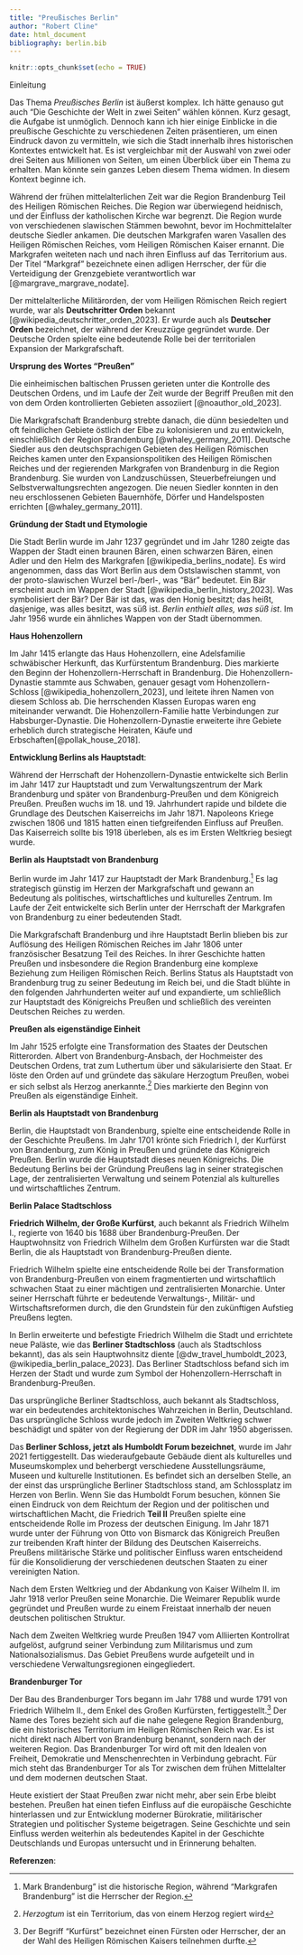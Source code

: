 ```yaml
---
title: "Preußisches Berlin"
author: "Robert Cline"
date: html_document
bibliography: berlin.bib
---
```


```r
knitr::opts_chunk$set(echo = TRUE)
```
Einleitung

Das Thema *Preußisches Berlin* ist äußerst komplex. Ich hätte genauso gut auch "Die Geschichte der Welt in zwei Seiten" wählen können. Kurz gesagt, die Aufgabe ist unmöglich. Dennoch kann ich hier einige Einblicke in die preußische Geschichte zu verschiedenen Zeiten präsentieren, um einen Eindruck davon zu vermitteln, wie sich die Stadt innerhalb ihres historischen Kontextes entwickelt hat. Es ist vergleichbar mit der Auswahl von zwei oder drei Seiten aus Millionen von Seiten, um einen Überblick über ein Thema zu erhalten. Man könnte sein ganzes Leben diesem Thema widmen. In diesem Kontext beginne ich.

Während der frühen mittelalterlichen Zeit war die Region Brandenburg Teil des Heiligen Römischen Reiches. Die Region war überwiegend heidnisch, und der Einfluss der katholischen Kirche war begrenzt. Die Region wurde von verschiedenen slawischen Stämmen bewohnt, bevor im Hochmittelalter deutsche Siedler ankamen. Die deutschen Markgrafen waren Vasallen des Heiligen Römischen Reiches, vom Heiligen Römischen Kaiser ernannt. Die Markgrafen weiteten nach und nach ihren Einfluss auf das Territorium aus. Der Titel "Markgraf" bezeichnete einen adligen Herrscher, der für die Verteidigung der Grenzgebiete verantwortlich war [@margrave_margrave_nodate].

Der mittelalterliche Militärorden, der vom Heiligen Römischen Reich regiert wurde, war als **Deutschritter Orden** bekannt [@wikipedia_deutschritter_orden_2023]. Er wurde auch als **Deutscher Orden** bezeichnet, der während der Kreuzzüge gegründet wurde. Der Deutsche Orden spielte eine bedeutende Rolle bei der territorialen Expansion der Markgrafschaft.

**Ursprung des Wortes "Preußen"**

Die einheimischen baltischen Prussen gerieten unter die Kontrolle des Deutschen Ordens, und im Laufe der Zeit wurde der Begriff Preußen mit den von dem Orden kontrollierten Gebieten assoziiert [@noauthor_old_2023].

Die Markgrafschaft Brandenburg strebte danach, die dünn besiedelten und oft feindlichen Gebiete östlich der Elbe zu kolonisieren und zu entwickeln, einschließlich der Region Brandenburg [@whaley_germany_2011]. Deutsche Siedler aus den deutschsprachigen Gebieten des Heiligen Römischen Reiches kamen unter den Expansionspolitiken des Heiligen Römischen Reiches und der regierenden Markgrafen von Brandenburg in die Region Brandenburg. Sie wurden von Landzuschüssen, Steuerbefreiungen und Selbstverwaltungsrechten angezogen. Die neuen Siedler konnten in den neu erschlossenen Gebieten Bauernhöfe, Dörfer und Handelsposten errichten [@whaley_germany_2011].

**Gründung der Stadt und Etymologie**

Die Stadt Berlin wurde im Jahr 1237 gegründet und im Jahr 1280 zeigte das Wappen der Stadt einen braunen Bären, einen schwarzen Bären, einen Adler und den Helm des Markgrafen [@wikipedia_berlins_nodate]. Es wird angenommen, dass das Wort Berlin aus dem Ostslawischen stammt, von der proto-slawischen Wurzel berl-/berl-, was "Bär" bedeutet. Ein Bär erscheint auch im Wappen der Stadt [@wikipedia_berlin_history_2023]. Was symbolisiert der Bär? Der Bär ist das, was den Honig besitzt; das heißt, dasjenige, was alles besitzt, was süß ist. *Berlin enthielt alles, was süß ist*. Im Jahr 1956 wurde ein ähnliches Wappen von der Stadt übernommen.


**Haus Hohenzollern**

Im Jahr 1415 erlangte das Haus Hohenzollern, eine Adelsfamilie schwäbischer Herkunft, das Kurfürstentum Brandenburg. Dies markierte den Beginn der Hohenzollern-Herrschaft in Brandenburg. Die Hohenzollern-Dynastie stammte aus Schwaben, genauer gesagt vom Hohenzollern-Schloss [@wikipedia_hohenzollern_2023], und leitete ihren Namen von diesem Schloss ab. Die herrschenden Klassen Europas waren eng miteinander verwandt. Die Hohenzollern-Familie hatte Verbindungen zur Habsburger-Dynastie. Die Hohenzollern-Dynastie erweiterte ihre Gebiete erheblich durch strategische Heiraten, Käufe und Erbschaften[@pollak_house_2018].

**Entwicklung Berlins als Hauptstadt**:

<!--- Maps of Brandenburg https://en.wikipedia.org/wiki/Margraviate_of_Brandenburg -->

Während der Herrschaft der Hohenzollern-Dynastie entwickelte sich Berlin im Jahr 1417 zur Hauptstadt und zum Verwaltungszentrum der Mark Brandenburg und später von Brandenburg-Preußen und dem Königreich Preußen. Preußen wuchs im 18. und 19. Jahrhundert rapide und bildete die Grundlage des Deutschen Kaiserreichs im Jahr 1871. Napoleons Kriege zwischen 1806 und 1815 hatten einen tiefgreifenden Einfluss auf Preußen. Das Kaiserreich sollte bis 1918 überleben, als es im Ersten Weltkrieg besiegt wurde.


**Berlin als Hauptstadt von Brandenburg** 

Berlin wurde im Jahr 1417 zur Hauptstadt der Mark Brandenburg.^[Mark Brandenburg" ist die historische Region, während "Markgrafen Brandenburg" ist die Herrscher der Region.] Es lag strategisch günstig im Herzen der Markgrafschaft und gewann an Bedeutung als politisches, wirtschaftliches und kulturelles Zentrum. Im Laufe der Zeit entwickelte sich Berlin unter der Herrschaft der Markgrafen von Brandenburg zu einer bedeutenden Stadt.

Die Markgrafschaft Brandenburg und ihre Hauptstadt Berlin blieben bis zur Auflösung des Heiligen Römischen Reiches im Jahr 1806 unter französischer Besatzung Teil des Reiches. In ihrer Geschichte hatten Preußen und insbesondere die Region Brandenburg eine komplexe Beziehung zum Heiligen Römischen Reich. Berlins Status als Hauptstadt von Brandenburg trug zu seiner Bedeutung im Reich bei, und die Stadt blühte in den folgenden Jahrhunderten weiter auf und expandierte, um schließlich zur Hauptstadt des Königreichs Preußen und schließlich des vereinten Deutschen Reiches zu werden.



**Preußen als eigenständige Einheit**  

Im Jahr 1525 erfolgte eine Transformation des Staates der Deutschen Ritterorden. Albert von Brandenburg-Ansbach, der Hochmeister des Deutschen Ordens, trat zum Luthertum über und säkularisierte den Staat. Er löste den Orden auf und gründete das säkulare Herzogtum Preußen, wobei er sich selbst als Herzog anerkannte.^[*Herzogtum* ist ein Territorium, das von einem Herzog regiert wird] Dies markierte den Beginn von Preußen als eigenständige Einheit.

**Berlin als Hauptstadt von Brandenburg**  

Berlin, die Hauptstadt von Brandenburg, spielte eine entscheidende Rolle in der Geschichte Preußens. Im Jahr 1701 krönte sich Friedrich I, der Kurfürst von Brandenburg, zum König in Preußen und gründete das Königreich Preußen. Berlin wurde die Hauptstadt dieses neuen Königreichs. Die Bedeutung Berlins bei der Gründung Preußens lag in seiner strategischen Lage, der zentralisierten Verwaltung und seinem Potenzial als kulturelles und wirtschaftliches Zentrum.

**Berlin Palace Stadtschloss**

**Friedrich Wilhelm, der Große Kurfürst**, auch bekannt als Friedrich Wilhelm I., regierte von 1640 bis 1688 über Brandenburg-Preußen. Der Hauptwohnsitz von Friedrich Wilhelm dem Großen Kurfürsten war die Stadt Berlin, die als Hauptstadt von Brandenburg-Preußen diente.

Friedrich Wilhelm spielte eine entscheidende Rolle bei der Transformation von Brandenburg-Preußen von einem fragmentierten und wirtschaftlich schwachen Staat zu einer mächtigen und zentralisierten Monarchie. Unter seiner Herrschaft führte er bedeutende Verwaltungs-, Militär- und Wirtschaftsreformen durch, die den Grundstein für den zukünftigen Aufstieg Preußens legten.

In Berlin erweiterte und befestigte Friedrich Wilhelm die Stadt und errichtete neue Paläste, wie das **Berliner Stadtschloss** (auch als Stadtschloss bekannt), das als sein Hauptwohnsitz diente [@dw_travel_humboldt_2023, @wikipedia_berlin_palace_2023]. Das Berliner Stadtschloss befand sich im Herzen der Stadt und wurde zum Symbol der Hohenzollern-Herrschaft in Brandenburg-Preußen.

<!---
Es ist erwähnenswert, dass der Große Kurfürst auch mehrere andere Residenzen in seinen Gebieten hatte, wie zum Beispiel das Potsdamer Schloss in Potsdam, das er als Sommerresidenz nutzte. Potsdam, in der Nähe von Berlin gelegen, entwickelte sich unter späteren Hohenzollern-Herrschern, einschließlich Friedrich dem Großen, zu einem wichtigen königlichen und kulturellen Zentrum. Während der Herrschaft von Friedrich Wilhelm dem Großen Kurfürsten war Berlin jedoch das Hauptdomizil und der Regierungssitz.
-->

Das ursprüngliche Berliner Stadtschloss, auch bekannt als Stadtschloss, war ein bedeutendes architektonisches Wahrzeichen in Berlin, Deutschland. Das ursprüngliche Schloss wurde jedoch im Zweiten Weltkrieg schwer beschädigt und später von der Regierung der DDR im Jahr 1950 abgerissen.

Das **Berliner Schloss, jetzt als Humboldt Forum bezeichnet**, wurde im Jahr 2021 fertiggestellt. Das wiederaufgebaute Gebäude dient als kulturelles und Museumskomplex und beherbergt verschiedene Ausstellungsräume, Museen und kulturelle Institutionen. Es befindet sich an derselben Stelle, an der einst das ursprüngliche Berliner Stadtschloss stand, am Schlossplatz im Herzen von Berlin. Wenn Sie das Humboldt Forum besuchen, können Sie einen Eindruck von dem Reichtum der Region und der politischen und wirtschaftlichen Macht, die Friedrich **Teil II**
Preußen spielte eine entscheidende Rolle im Prozess der deutschen Einigung. Im Jahr 1871 wurde unter der Führung von Otto von Bismarck das Königreich Preußen zur treibenden Kraft hinter der Bildung des Deutschen Kaiserreichs. Preußens militärische Stärke und politischer Einfluss waren entscheidend für die Konsolidierung der verschiedenen deutschen Staaten zu einer vereinigten Nation.

Nach dem Ersten Weltkrieg und der Abdankung von Kaiser Wilhelm II. im Jahr 1918 verlor Preußen seine Monarchie. Die Weimarer Republik wurde gegründet und Preußen wurde zu einem Freistaat innerhalb der neuen deutschen politischen Struktur.

Nach dem Zweiten Weltkrieg wurde Preußen 1947 vom Alliierten Kontrollrat aufgelöst, aufgrund seiner Verbindung zum Militarismus und zum Nationalsozialismus. Das Gebiet Preußens wurde aufgeteilt und in verschiedene Verwaltungsregionen eingegliedert.

**Brandenburger Tor**

Der Bau des Brandenburger Tors begann im Jahr 1788 und wurde 1791 von Friedrich Wilhelm II., dem Enkel des Großen Kurfürsten, fertiggestellt.^[Der Begriff "Kurfürst" bezeichnet einen Fürsten oder Herrscher, der an der Wahl des Heiligen Römischen Kaisers teilnehmen durfte.] Der Name des Tores bezieht sich auf die nahe gelegene Region Brandenburg, die ein historisches Territorium im Heiligen Römischen Reich war. Es ist nicht direkt nach Albert von Brandenburg benannt, sondern nach der weiteren Region. Das Brandenburger Tor wird oft mit den Idealen von Freiheit, Demokratie und Menschenrechten in Verbindung gebracht. Für mich steht das Brandenburger Tor als Tor zwischen dem frühen Mittelalter und dem modernen deutschen Staat.

Heute existiert der Staat Preußen zwar nicht mehr, aber sein Erbe bleibt bestehen. Preußen hat einen tiefen Einfluss auf die europäische Geschichte hinterlassen und zur Entwicklung moderner Bürokratie, militärischer Strategien und politischer Systeme beigetragen. Seine Geschichte und sein Einfluss werden weiterhin als bedeutendes Kapitel in der Geschichte Deutschlands und Europas untersucht und in Erinnerung behalten.

**Referenzen**: